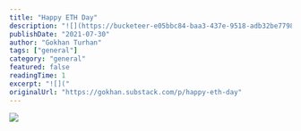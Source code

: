 ```yaml
---
title: "Happy ETH Day"
description: "![](https://bucketeer-e05bbc84-baa3-437e-9518-adb32be77984.s3.amazonaws.com/public/images/501765a2-6ee4-4885-b1d2-83603c1ca64b_1500x2250.png)"
publishDate: "2021-07-30"
author: "Gokhan Turhan"
tags: ["general"]
category: "general"
featured: false
readingTime: 1
excerpt: "![]("
originalUrl: "https://gokhan.substack.com/p/happy-eth-day"
---
```


![](https://bucketeer-e05bbc84-baa3-437e-9518-adb32be77984.s3.amazonaws.com/public/images/501765a2-6ee4-4885-b1d2-83603c1ca64b_1500x2250.png)